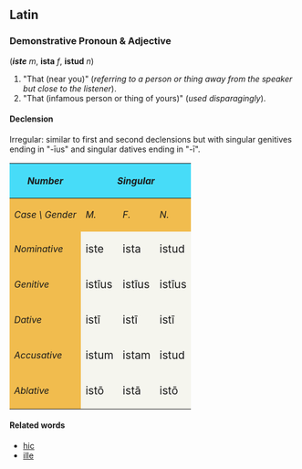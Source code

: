 ==Latin==
===Demonstrative Pronoun & Adjective===
(<i>'''iste'''</i> ''m'', '''ista''' ''f'', '''istud''' ''n'')
# "That (near you)" (''referring to a person or thing away from the speaker but close to the listener'').
# "That (infamous person or thing of yours)" (''used disparagingly'').

====Declension====
Irregular: similar to first and second declensions but with singular genitives ending in "-&#299;us" and singular datives ending in "-&#299;".
{| cellpadding="5" border="1"
!style="background:#47DCF8;"| ''Number''
!style="background:#47DCF8;" colspan=3| ''Singular''
|
!style="background:#47DCF8;" colspan=3| ''Plural''
|-
!style="background:#F1BC4E;"|''Case \ Gender''
!style="background:#F1BC4E;"| ''M.''
!style="background:#F1BC4E;"| ''F.''
!style="background:#F1BC4E;"| ''N.''
|
!style="background:#F1BC4E;"| ''MM.''
!style="background:#F1BC4E;"| ''FF.''
!style="background:#F1BC4E;"| ''NN.''
|-
!style="background:#F1BC4E;"| ''Nominative''
|style="background:#F5F5EE;"| <big>iste
|style="background:#F5F5EE;"| <big>ista
|style="background:#F5F5EE;"| <big>istud
|
|style="background:#F5F5EE;"| <big>ist&#299; 
|style="background:#F5F5EE;"| <big>istae
|style="background:#F5F5EE;"| <big>ista
|-
!style="background:#F1BC4E;"| ''Genitive''
|style="background:#F5F5EE;"| <big>ist&#299;us 
|style="background:#F5F5EE;"| <big>ist&#299;us
|style="background:#F5F5EE;"| <big>ist&#299;us
|
|style="background:#F5F5EE;"| <big>ist&#333;rum  
|style="background:#F5F5EE;"| <big>ist&#257;rum

|style="background:#F5F5EE;"| <big>ist&#333;rum
|-
!style="background:#F1BC4E;"| ''Dative''
|style="background:#F5F5EE;"| <big>ist&#299;
|style="background:#F5F5EE;"| <big>ist&#299;
|style="background:#F5F5EE;"| <big>ist&#299;
|
|style="background:#F5F5EE;"| <big>ist&#299;s
|style="background:#F5F5EE;"| <big>ist&#299;s
|style="background:#F5F5EE;"| <big>ist&#299;s
|-
!style="background:#F1BC4E;"| ''Accusative''
|style="background:#F5F5EE;"| <big>istum 
|style="background:#F5F5EE;"| <big>istam
|style="background:#F5F5EE;"| <big>istud
|
|style="background:#F5F5EE;"| <big>ist&#333;s
|style="background:#F5F5EE;"| <big>ist&#257;s
|style="background:#F5F5EE;"| <big>ista
|-
!style="background:#F1BC4E;"| ''Ablative''
|style="background:#F5F5EE;"| <big>ist&#333;
|style="background:#F5F5EE;"| <big>ist&#257;
|style="background:#F5F5EE;"| <big>ist&#333;
|
|style="background:#F5F5EE;"| <big>ist&#299;s
|style="background:#F5F5EE;"| <big>ist&#299;s
|style="background:#F5F5EE;"| <big>ist&#299;s
|}

====Related words====
*[[hic]]
*[[ille]]